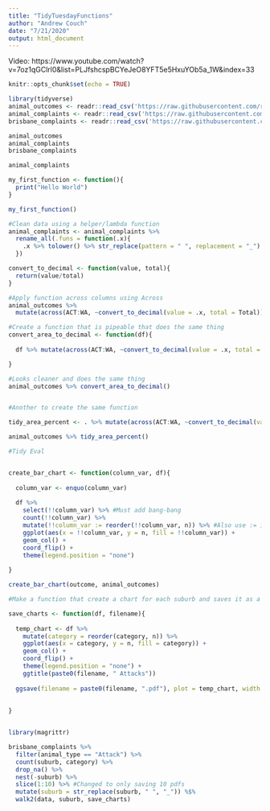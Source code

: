 ```yaml
---
title: "TidyTuesdayFunctions"
author: "Andrew Couch"
date: "7/21/2020"
output: html_document
---
```


Video: https://www.youtube.com/watch?v=7oz1qGClrl0&list=PLJfshcspBCYeJeO8YFT5e5HxuYOb5a_1W&index=33

```r
knitr::opts_chunk$set(echo = TRUE)
```

```r
library(tidyverse)
animal_outcomes <- readr::read_csv('https://raw.githubusercontent.com/rfordatascience/tidytuesday/master/data/2020/2020-07-21/animal_outcomes.csv')
animal_complaints <- readr::read_csv('https://raw.githubusercontent.com/rfordatascience/tidytuesday/master/data/2020/2020-07-21/animal_complaints.csv')
brisbane_complaints <- readr::read_csv('https://raw.githubusercontent.com/rfordatascience/tidytuesday/master/data/2020/2020-07-21/brisbane_complaints.csv')

```

```r
animal_outcomes
animal_complaints
brisbane_complaints
```

```r
animal_complaints 

my_first_function <- function(){
  print("Hello World")
}

my_first_function()

#Clean data using a helper/lambda function
animal_complaints <- animal_complaints %>% 
  rename_all(.funs = function(.x){
    .x %>% tolower() %>% str_replace(pattern = " ", replacement = "_")
  })

```


```r

convert_to_decimal <- function(value, total){
  return(value/total)
}

#Apply function across columns using Across
animal_outcomes %>% 
  mutate(across(ACT:WA, ~convert_to_decimal(value = .x, total = Total)))

#Create a function that is pipeable that does the same thing 
convert_area_to_decimal <- function(df){
  
  df %>% mutate(across(ACT:WA, ~convert_to_decimal(value = .x, total = Total)))

}

#Looks cleaner and does the same thing 
animal_outcomes %>% convert_area_to_decimal()


#Another to create the same function 

tidy_area_percent <- . %>% mutate(across(ACT:WA, ~convert_to_decimal(value = .x, total = Total)))

animal_outcomes %>% tidy_area_percent()
```

```r

#Tidy Eval 


create_bar_chart <- function(column_var, df){
  
  column_var <- enquo(column_var)
  
  df %>% 
    select(!!column_var) %>% #Must add bang-bang
    count(!!column_var) %>% 
    mutate(!!column_var := reorder(!!column_var, n)) %>% #Also use := instead of = for
    ggplot(aes(x = !!column_var, y = n, fill = !!column_var)) + 
    geom_col() + 
    coord_flip() + 
    theme(legend.position = "none")
  
}

create_bar_chart(outcome, animal_outcomes)

```

```r

#Make a function that create a chart for each suburb and saves it as a pdf.

save_charts <- function(df, filename){
  
  temp_chart <- df %>% 
    mutate(category = reorder(category, n)) %>% 
    ggplot(aes(x = category, y = n, fill = category)) + 
    geom_col() + 
    coord_flip() + 
    theme(legend.position = "none") + 
    ggtitle(paste0(filename, " Attacks"))
  
  ggsave(filename = paste0(filename, ".pdf"), plot = temp_chart, width = 11, height = 8.5, units = "in")
  
  
}


library(magrittr)

brisbane_complaints %>% 
  filter(animal_type == "Attack") %>% 
  count(suburb, category) %>% 
  drop_na() %>% 
  nest(-suburb) %>% 
  slice(1:10) %>% #Changed to only saving 10 pdfs 
  mutate(suburb = str_replace(suburb, " ", "_")) %$% 
  walk2(data, suburb, save_charts)


  
```


















